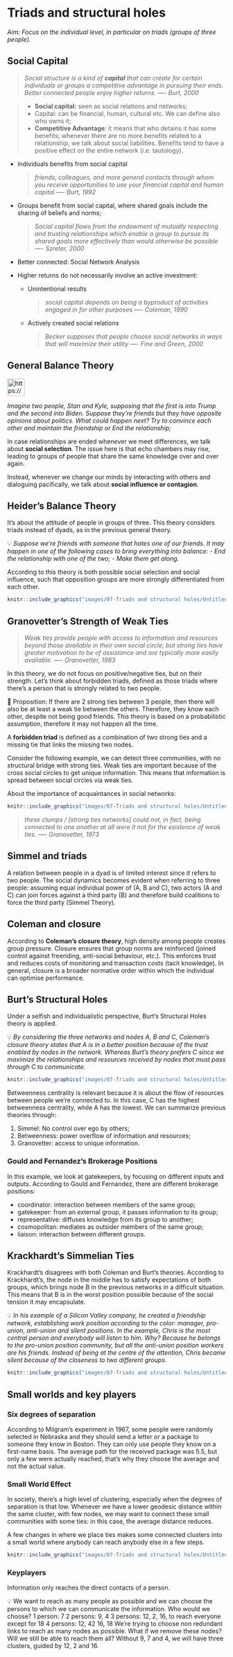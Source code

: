 # Triads and structural holes


*Aim: Focus on the individual level, in particular on triads (groups of three people).*  

## Social Capital

> *Social structure is a kind of **capital** that can create for certain individuals or groups a competitive advantage in pursuing their ends. Better connected people enjoy higher returns.
—- Burt, 2000*

> 
- **Social capital:** seen as social relations and networks;
- Capital: can be financial, human, cultural etc. We can define also who owns it;
- **Competitive Advantage**: it means that who detains it has some benefits; whenever there are no more benefits related to a relationship, we talk about social liabilities. Benefits tend to have a positive effect on the entire network (i.e. tautology).

- Individuals benefits from social capital
    
    > *friends, colleagues, and more general contacts through whom you
    receive opportunities to use your financial capital and human capital
    —- Burt, 1992*
    > 
    
- Groups benefit from social capital, where shared goals include the sharing of beliefs and norms;
    
    > *Social capital flows from the endowment of mutually respecting and
    trusting relationships which enable a group to pursue its shared goals
    more effectively than would otherwise be possible
    —- Szreter, 2000*
    > 
- Better connected: Social Network Analysis
- Higher returns do not necessarily involve an active investment:
    - Unintentional results
        
        > *social capital depends on being a byproduct of activities
        engaged in for other purposes
        —- Coleman, 1990*
        > 
    - Actively created social relations
        
        > *Becker supposes that people choose social networks in ways 
        that will maximize their utility
        —- Fine and Green, 2000*
        > 

## General Balance Theory

<aside>
<img src="https://www.pngall.com/wp-content/uploads/5/Help-PNG-File-Download-Free.png" alt="https://www.pngall.com/wp-content/uploads/5/Help-PNG-File-Download-Free.png" width="40px" />

*Imagine two people, Stan and Kyle, supposing that the first is into Trump and the second into Biden. Suppose they're friends but they have opposite opinions about politics. What could happen next? Try to convince each other and maintain the friendship or End the relationship;*

</aside>

In case relationships are ended whenever we meet differences, we talk about **social selection**. The issue here is that echo chambers may rise, leading to groups of people that share the same knowledge over and over again.

Instead, whenever we change our minds by interacting with others and dialoguing pacifically, we talk about **social influence or contagion**. 

## Heider's Balance Theory

It's about the attitude of people in groups of three. This theory considers triads instead of dyads, as in the previous general theory.  

<aside>
💡 *Suppose we're friends with someone that hates one of our friends. It may happen in one of the following cases to bring everything into balance:
- End the relationship with one of the two;
- Make them get along.*

</aside>

According to this theory is both possible social selection and social influence, such that opposition groups are more strongly differentiated from each other. 

```r
knitr::include_graphics("images/07-Triads and structural holes/Untitled.png")
```

## Granovetter's Strength of Weak Ties

> *Weak ties provide people with access to information and resources
beyond those available in their own social circle; but strong ties have
greater motivation to be of assistance and are typically more easily
available.
—- Granovetter, 1983*
> 

In this theory, we do not focus on positive/negative ties, but on their strength. Let's think about forbidden triads, defined as those triads where there's a person that is strongly related to two people. 

<aside>
💁️ Proposition: If there are 2 strong ties between 3 people, then there will also be at least a weak tie between the others. Therefore, they know each other, despite not being good friends. This theory is based on a probabilistic assumption, therefore it may not happen all the time.

</aside>

A **forbidden triad** is defined as a combination of two strong ties and a missing tie that links the missing two nodes. 

Consider the following example, we can detect three communities, with no structural bridge with strong ties. Weak ties are important because of the cross social circles to get unique information. This means that information is spread between social circles via weak ties. 

About the importance of acquaintances in social networks:

```r
knitr::include_graphics("images/07-Triads and structural holes/Untitled 1.png")
```

> *these clumps / [strong ties networks] could not, 
in fact, being connected to one another at all were
 it not for the existence of weak ties.
—- Granovetter, 1973*
> 

## Simmel and triads

A relation between people in a dyad is of limited interest since it refers to two people. The social dynamics becomes evident when referring to three people: assuming equal individual power of (A, B and C), two actors (A and C) can join forces against a third party (B) and therefore build coalitions to force the third party (Simmel Theory).

## Coleman and closure

According to **Coleman's closure theory**, high density among people creates group pressure. Closure ensures that group norms are reinforced (joined control against freeriding, anti-social behaviour, etc.). This enforces trust and reduces costs of monitoring and transaction costs (tacit knowledge).  In general, closure is a broader normative order within which the individual can optimise performance.

## Burt's Structural Holes

Under a selfish and individualistic perspective, Burt's Structural Holes theory is applied. 

<aside>
💡 *By considering the three networks and nodes A, B and C, Coleman's closure theory states that A is in a better position because of the trust enabled by nodes in the network. Whereas Burt's theory prefers C since we maximize the relationships and resources received by nodes that must pass through C to communicate.*

</aside>

```r
knitr::include_graphics("images/07-Triads and structural holes/Untitled 2.png")
```

Betweenness centrality is relevant because it is about the flow of resources between people we're connected to. In this case, C has the highest betweenness centrality, while A has the lowest. We can summarize previous theories through:

1. Simmel: No control over ego by others;
2. Betweenness: power overflow of information and resources;
3. Granovetter: access to unique information.

### Gould and Fernandez's Brokerage Positions

In this example, we look at gatekeepers, by focusing on different inputs and outputs. According to Gould and Fernandez, there are different brokerage positions:

- coordinator: interaction between members of the same group;
- gatekeeper: from an external group, it passes information to its group;
- representative: diffuses knowledge from its group to another;
- cosmopolitan: mediates as outsider members of the same group;
- liaison: interaction between different groups.

## Krackhardt's Simmelian Ties

Krackhardt's disagrees with both Coleman and Burt's theories. According to Krackhardt's, the node in the middle has to satisfy expectations of both groups, which brings node B in the previous networks in a difficult situation. This means that B is in the worst position possible because of the social tension it may encapsulate. 

<aside>
💡 *In his example of a Silicon Valley company, he created a friendship network, establishing work position according to the color: manager, pro-union, anti-union and silent positions. In the example, Chris is the most central person and everybody will listen to him. Why? Because he belongs to the pro-union position community, but all the anti-union position workers are his friends. Instead of being at the centre of the attention, Chris became silent because of the closeness to two different groups.*

</aside>

```r
knitr::include_graphics("images/07-Triads and structural holes/Untitled 3.png")
```

## Small worlds and key players

### Six degrees of separation

According to Milgram's experiment in 1967, some people were randomly selected in Nebraska and they should send a letter or a package to someone they know in Boston. They can only use people they know on a first-name basis. The average path for the received package was 5.5, but only a few were actually reached, that's why they choose the average and not the actual value. 

### Small World Effect

In society, there's a high level of clustering, especially when the degrees of separation is that low. Whenever we have a lower geodesic distance within the same cluster, with few nodes, we may want to connect these small communities with some ties: in this case, the average distance reduces. 

A few changes in where we place ties makes some connected clusters into a small world where anybody can reach anybody else in a few steps. 

```r
knitr::include_graphics("images/07-Triads and structural holes/Untitled 4.png")
```

### Keyplayers

Information only reaches the direct contacts of a person.

<aside>
💡 We want to reach as many people as possible and we can choose the persons to which we can communicate the information. Who would we choose?
1 person: 7
2 persons: 9, 4 
3 persons: 12, 2, 16, to reach everyone except for 18
4 persons: 12, 42 16, 18
We're trying to choose non redundant links to reach as many nodes as possible. 
What if we remove these nodes? Will we still be able to reach them all? Without 9, 7 and 4, we will have three clusters, guided by 12, 2 and 16.

</aside>